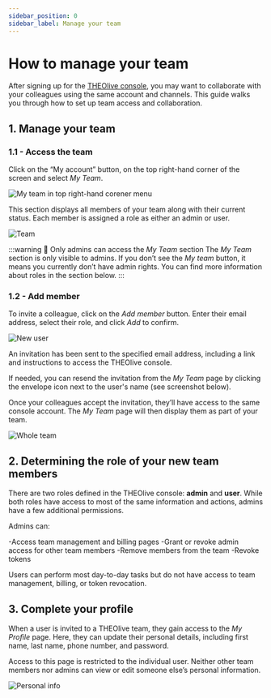 ```yaml
---
sidebar_position: 0
sidebar_label: Manage your team
---
```


# How to manage your team

After signing up for the [THEOlive console](https://console.theo.live/login), you may want to collaborate with your colleagues using the same account and channels. This guide walks you through how to set up team access and collaboration.

## 1. Manage your team

### 1.1 - Access the team

Click on the “My account” button, on the top right-hand corner of the screen and select _My Team_.

![](../assets/img/22fb225-my-team.PNG 'My team in top right-hand corener menu')

This section displays all members of your team along with their current status. Each member is assigned a role as either an admin or user.

![](../assets/img/e35aec9-2.Team.PNG 'Team')

:::warning 🚧 Only admins can access the _My Team_ section
The _My Team_ section is only visible to admins. If you don’t see the _My team_ button, it means you currently don’t have admin rights. You can find more information about roles in the section below.
:::

### 1.2 - Add member

To invite a colleague, click on the _Add member_ button. Enter their email address, select their role, and click _Add_ to confirm.

![](../assets/img/fe6b54f-3._New_user.jpg 'New user')

An invitation has been sent to the specified email address, including a link and instructions to access the THEOlive console.

If needed, you can resend the invitation from the _My Team_ page by clicking the envelope icon next to the user's name (see screenshot below).

Once your colleagues accept the invitation, they’ll have access to the same console account. The _My Team_ page will then display them as part of your team.

![](../assets/img/3030fa6-4.Whole_team.PNG 'Whole team')

## 2. Determining the role of your new team members

There are two roles defined in the THEOlive console: **admin** and **user**. While both roles have access to most of the same information and actions, admins have a few additional permissions.

Admins can:

-Access team management and billing pages
-Grant or revoke admin access for other team members
-Remove members from the team
-Revoke tokens

Users can perform most day-to-day tasks but do not have access to team management, billing, or token revocation.


## 3. Complete your profile

When a user is invited to a THEOlive team, they gain access to the _My Profile_ page. Here, they can update their personal details, including first name, last name, phone number, and password.

Access to this page is restricted to the individual user. Neither other team members nor admins can view or edit someone else’s personal information.

![](../assets/img/3aad379-5.Personal_info.PNG 'Personal info')
